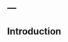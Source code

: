 ---
---
    
<!-- <link rel="stylesheet" href="styles.css" type="text/css"> -->
        
## Introduction
